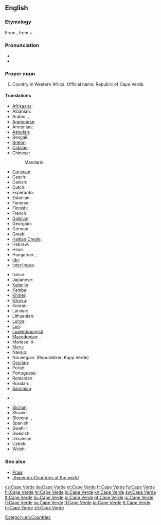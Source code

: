 ==English==
{{wikipedia}}

===Etymology===
From {{etyl|pt}} {{term|Cabo Verde|lang=pt}}, from {{term|cabo|lang=pt|tr=cape}} + {{term|verde|lang=pt|tr=green}}.

===Pronunciation===
* {{IPA|/keɪp.vɝd/|lang=en}}
* {{audio|En-Cape Verde.ogg|Audio}}

===Proper noun===
{{en-proper noun}}

# Country in Western Africa. Official name: Republic of Cape Verde.

====Translations====
{{trans-top|country in Western Africa}}
* [[Afrikaans]]: {{t|af|Kaap Verde}}
* Albanian: {{t|sq|Kepi i Gjelbër}}
* Arabic: {{t|ar|كاب فيردي|m|tr=kaab fiirdi}}, {{t|ar|الرأس الأخضر|m|tr=al-ra's al-'ákhDar}}
* [[Aragonese]]: {{t|an|Cabo Verde|m}}
* Armenian: {{t-|hy|Կաբո-Վերդե|tr=Kabo-Verde}}
* [[Asturian]]: {{t|ast|Cabu Verde|m}}
* Bengali: {{t-|bn|কেপ ভার্দ}}
* [[Breton]]: {{t|br|Kab Glas}}
* [[Catalan]]: {{t|ca|Cap Verd|m}}
* Chinese:
*: Mandarin: {{t-|cmn|佛得角|tr=Fódéjiǎo|sc=Hani}}
* [[Corsican]]: {{t|co|Capu Verde}}
* Czech: {{t-|cs|Kapverdy|m|p}}
* Danish: {{t-|da|Kap Verde}}
* Dutch: {{t+|nl|Kaapverdië}}
* Esperanto: {{t|eo|Kabo-Verdo}}
* Estonian: {{t-|et|Roheneemesaared}}
* Faroese: {{t|fo|Grønhøvdaoyggjarnar}}
* Finnish: {{t+|fi|Kap Verde}}
* French: {{t+|fr|Cap-Vert}}
* [[Galician]]: {{t|gl|Cabo Verde|m}}
* Georgian: {{t|ka|კაბო-ვერდე|tr=kabo-verde|sc=Geor|xs=Georgian}}
* German: {{t+|de|Kap Verde}}
* Greek: {{t-|el|Πράσινο Ακρωτήριο|n|tr=Prásino Akrotírio}}
* [[Haitian Creole]]: {{tø|ht|Kap Vè}}
* Hebrew: {{t|he|כף ורדה}}
* Hindi: {{t|hi|केप वर्डे|tr=kēp varḍē|xs=Hindi}}
* Hungarian: {{t+|hu|Zöld-foki Köztársaság}}, {{t-|hu|Zöld-foki-szigetek}}
* [[Ido]]: {{t|io|Kabverdo|xs=Ido}}
* [[Interlingua]]: {{t|ia|Capo Verde}}
{{trans-mid}}
* Italian: {{t-|it|Capo Verde}}
* Japanese: {{t+|ja|カーボベルデ|tr=Kāboberude}}
* [[Kalenjin]]: {{tø|kln|Kep Vad}}
* [[Kamba]]: {{tø|kam|Kepu Vad}}
* [[Khmer]]: {{t|km|កាប់វែរ|tr=kab vaer|sc=Khmr}}
* [[Kikuyu]]: {{tø|ki|Kepu Vad}}
* Korean: {{t|ko|카보베르데|tr=Kabobereude|sc=Hang}}
* Latvian: {{t|lv|Kaboverde}}
* Lithuanian: {{t|lt|Žaliasis Kyšulys}}
* [[Luhya]]: {{tø|luy|Kepu Vad}}
* [[Luo]]: {{tø|luo|Kep Vad}}
* [[Luxembourgish]]: {{t|lb|Kap Verde}}
* [[Macedonian]]: {{t|mk|Зелено’ртска Република|p|tr=Zeleno'rtska Repúblika}}, {{t|mk|Зелено’ртски Острови|p|tr=Zeleno'rtski Óstrovi}}
* Maltese: il-{{t|mt|Kape Verde}}
* [[Meru]]: {{tø|mer|Kepu Vad}}
* Navajo: {{tø|nv|Tónteel Bibąąh Dootłʼizhí}}
* Norwegian: {{t|no|Kapp Verde}} (Republikken Kapp Verde)
* [[Occitan]]: {{t|oc|Cap Verd|m}}
* Polish: {{t+|pl|Republika Zielonego Przylądka|f}}
* Portuguese: {{t+|pt|Cabo Verde}}
* Romanian: {{t-|ro|Capul Verde|n}}
* Russian: {{t|ru|Кабо-Верде|f|tr=Kábo-Vérde}}, {{t|ru|Острова Зелёного Мыса|m|p|tr=Ostrová Zeljónovo Mýsa}}
* [[Sardinian]]: {{t|sc|Cabu Birde}}
* {{ttbc|sh}}: {{t|sh|Zelenortska Republika|f}}
* [[Sicilian]]: {{t|scn|Capu Virdi}}
* Slovak: {{t|sk|Kapverdy|m|p}}
* Slovene: {{t|sl|Kapverdski otoki|m|p}}, {{t|sl|Zelenortski otoki|m|p}}
* Spanish: {{t+|es|Cabo Verde|m}}
* Swahili: {{t+|sw|Kepuvede|xs=Swahili}}
* Swedish: {{t+|sv|Kap Verde}}
* Ukrainian: {{t|uk|Кабо-Верде|sc=Cyrl}}
* Uzbek: {{t|uz|Keyp Verd}}
* Welsh: {{t|cy|Cabo Verde}}
{{trans-bottom}}

===See also===
* [[Praia]]
* [[:Appendix:Countries of the world]]

[[Category:en:Countries]]

[[cs:Cape Verde]]
[[de:Cape Verde]]
[[et:Cape Verde]]
[[fr:Cape Verde]]
[[fy:Cape Verde]]
[[hi:Cape Verde]]
[[hr:Cape Verde]]
[[io:Cape Verde]]
[[kn:Cape Verde]]
[[sw:Cape Verde]]
[[lt:Cape Verde]]
[[hu:Cape Verde]]
[[pl:Cape Verde]]
[[pt:Cape Verde]]
[[ru:Cape Verde]]
[[fi:Cape Verde]]
[[sv:Cape Verde]]
[[tl:Cape Verde]]
[[ta:Cape Verde]]
[[tt:Cape Verde]]
[[tr:Cape Verde]]
[[zh:Cape Verde]]